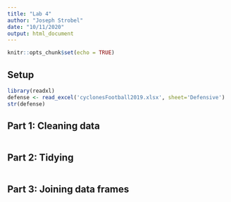 ```yaml
---
title: "Lab 4"
author: "Joseph Strobel"
date: "10/11/2020"
output: html_document
---
```


```r
knitr::opts_chunk$set(echo = TRUE)
```
## Setup
```r
library(readxl)
defense <- read_excel('cyclonesFootball2019.xlsx', sheet='Defensive')
str(defense)
```

## Part 1: Cleaning data
```r

```

## Part 2: Tidying
```r

```

## Part 3: Joining data frames
```r

```